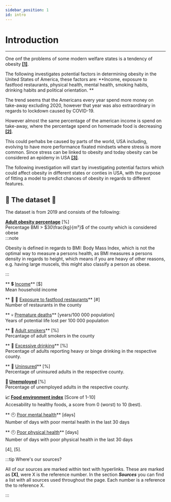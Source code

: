 ```yaml
---
sidebar_position: 1
id: intro
---
```

# Introduction 
___ 
One onf the problems of some modern welfare states is a tendency of obesity **[[1]](https://www.sciencedirect.com/science/article/pii/S1570677X10000663?via%3Dihub#bib0255)**.

The following investigates potential factors in determining obesity in the United States of America, these factors are: **Income, exposure to fastfood restaurants, physical health, mental health, smoking habits, drinking habits and political orientation.
**

The trend seems that the Americans every year spend more money on take-away  excluding 2020, however that year was also extraordinary in regards to lockdown caused by COVID-19.

However almost the same percentage of the american income is spend on take-away, where the percentage spend on homemade food is decreasing **[[2]](https://www.ers.usda.gov/data-products/ag-and-food-statistics-charting-the-essentials/food-prices-and-spending/)**.

This could perhabs be caused by parts of the world, USA including, evolving to have more performance fixated mindsets where stress is more common. Since stress can be linked to obesity and today obesity can be considered an epidemy in USA **[[3]](https://www.ncbi.nlm.nih.gov/pmc/articles/PMC4214609/)**.

The following investigation will start by investigating potential factors which could affect obesity in different states or conties in USA, with the purpose of fitting a model to predict chances of obesity in regards to different features. 

## :page_with_curl: The dataset :page_with_curl:

The dataset is from 2019 and consists of the following: 

**[Adult obesity percentage](https://www.countyhealthrankings.org/explore-health-rankings/measures-data-sources/county-health-rankings-model/health-factors/health-behaviors/diet-exercise/adult-obesity)** [%]<br />
Percentage BMI > $30\frac{kg}{m²}$ of the county which is considered obese  
:::note

Obesity is defined in regards to BMI: Body Mass Index, which is not the optimal way to measure a persons health, as BMI measures a persons density in regards to height, which means if you are heavy of other reasons, e.g. having large muscels, this might also classify a person as obese.

:::



** :heavy_dollar_sign: [Income](https://www.kaggle.com/datasets/goldenoakresearch/us-household-income-stats-geo-locations)**  [$]  <br />
Mean household income

 ** :hamburger: :fries: [Exposure to fastfood restaurants](https://www.kaggle.com/datasets/rishidamarla/fast-food-restaurants-in-america?resource=download)**  [#] <br />
 Number of restaurants in the county 

 ** :skull: [Premature deaths](https://www.countyhealthrankings.org/explore-health-rankings/measures-data-sources/county-health-rankings-model/health-outcomes/length-of-life/premature-death-ypll)**   [years/100 000 population] <br />
 Years of potential life lost per 100 000 population

 ** :smoking: [Adult smokers](https://www.countyhealthrankings.org/explore-health-rankings/measures-data-sources/county-health-rankings-model/health-factors/health-behaviors/tobacco-use/adult-smoking)**  [%] <br />
 Percantage of adult smokers in the county

 ** :wine_glass: [Excessive drinking](https://www.countyhealthrankings.org/explore-health-rankings/measures-data-sources/county-health-rankings-model/health-factors/health-behaviors/alcohol-drug-use/excessive-drinking)**  [%] <br />
 Percentage of adults reporting heavy or binge drinking in the respective county.

** :office: [Uninsured](https://www.countyhealthrankings.org/explore-health-rankings/measures-data-sources/county-health-rankings-model/health-factors/clinical-care/access-to-care/uninsured)**  [%] <br />
 Percentage of uninsured adults in the respective county.

**:statue_of_liberty: [Unemployed](https://www.countyhealthrankings.org/explore-health-rankings/measures-data-sources/county-health-rankings-model/health-factors/social-and-economic-factors/employment/unemployment)** [%]  <br />
Percentage of unemployed adults in the respective county.

**:chart_with_upwards_trend: [Food environment index](https://www.countyhealthrankings.org/explore-health-rankings/measures-data-sources/county-health-rankings-model/health-factors/health-behaviors/diet-exercise/food-environment-index)** [Score of 1-10]  <br />
Accesability to healthy foods, a score from 0 (worst) to 10 (best).

** :clock10: [Poor mental health](https://www.countyhealthrankings.org/explore-health-rankings/measures-data-sources/county-health-rankings-model/health-outcomes/quality-of-life/poor-mental-health-days)** [days] <br />
Number of days with poor mental health in the last 30 days

** :clock10: [Poor physical health](https://www.countyhealthrankings.org/explore-health-rankings/measures-data-sources/county-health-rankings-model/health-outcomes/quality-of-life/poor-physical-health-days)** [days] <br />
Number of days with poor physical health in the last 30 days




[4], [5].







:::tip Where's our sources?


All of our sources are marked within text with hyperlinks. These are marked as **[X]**, were X is the reference number. 
In the section ***Sources*** you can find a list with all sources used throughout the page. Each number is a reference the to reference X.


:::
